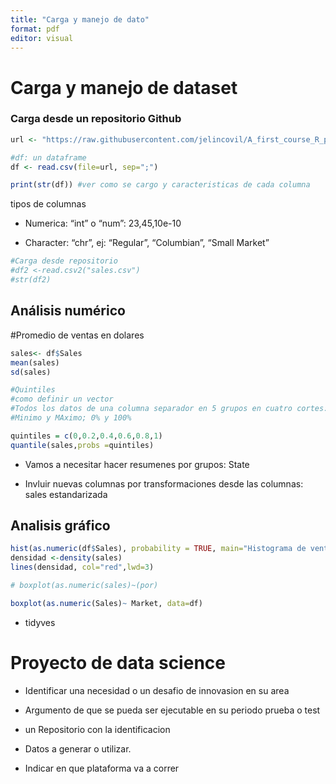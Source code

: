 ---
title: "Carga y manejo de dato"
format: pdf
editor: visual
---

# Carga y manejo de dataset

### Carga desde un repositorio Github

```{r}
url <- "https://raw.githubusercontent.com/jelincovil/A_first_course_R_programming/refs/heads/main/Datos/sales.csv"

#df: un dataframe
df <- read.csv(file=url, sep=";")

print(str(df)) #ver como se cargo y caracteristicas de cada columna
```

tipos de columnas

-   Numerica: "int" o "num": 23,45,10e-10

-   Character: "chr", ej: "Regular", "Columbian", "Small Market"

```{r}
#Carga desde repositorio 
#df2 <-read.csv2("sales.csv") 
#str(df2)
```

## Análisis numérico

#Promedio de ventas en dolares

```{r}
sales<- df$Sales
mean(sales)
sd(sales)

#Quintiles
#como definir un vector
#Todos los datos de una columna separador en 5 grupos en cuatro cortes:20%,40%,60%,80%
#Minimo y MAximo; 0% y 100%

quintiles = c(0,0.2,0.4,0.6,0.8,1)
quantile(sales,probs =quintiles)

```

-   Vamos a necesitar hacer resumenes por grupos: State

-   Invluir nuevas columnas por transformaciones desde las columnas: sales estandarizada

## Analisis gráfico

```{r}
hist(as.numeric(df$Sales), probability = TRUE, main="Histograma de ventas en USD")
densidad <-density(sales)
lines(densidad, col="red",lwd=3)
```

```{r}
# boxplot(as.numeric(sales)~(por)

boxplot(as.numeric(Sales)~ Market, data=df)
```

-   tidyves

# Proyecto de data science

-   Identificar una necesidad o un desafio de innovasion en su area

-   Argumento de que se pueda ser ejecutable en su periodo prueba o test

-   un Repositorio con la identificacion

-   Datos a generar o utilizar.

-   Indicar en que plataforma va a correr
